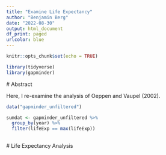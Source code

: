 ```yaml
---
title: "Examine Life Expectancy"
author: "Benjamin Berg"
date: "2022-08-30"
output: html_document
df_print: paged
urlcolor: blue
---
```


```r
knitr::opts_chunk$set(echo = TRUE)
```

```r
library(tidyverse)
library(gapminder)
```
 
  # Abstract

  Here, I re-examine the analysis of Oeppen and Vaupel (2002).
 
```r
data("gapminder_unfiltered")

sumdat <- gapminder_unfiltered %>% 
  group_by(year) %>% 
  filter(lifeExp == max(lifeExp))
  
```
 

  # Life Expectancy Analysis